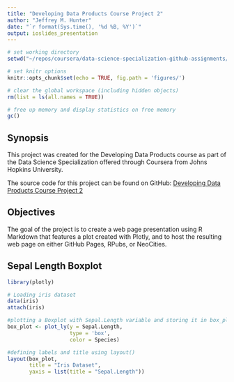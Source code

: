 ```yaml
---
title: "Developing Data Products Course Project 2"
author: "Jeffrey M. Hunter"
date: "`r format(Sys.time(), '%d %B, %Y')`"
output: ioslides_presentation
---
```


```r
# set working directory
setwd("~/repos/coursera/data-science-specialization-github-assignments/developing-data-products-course-project-2")

# set knitr options
knitr::opts_chunk$set(echo = TRUE, fig.path = 'figures/')

# clear the global workspace (including hidden objects)
rm(list = ls(all.names = TRUE))

# free up memory and display statistics on free memory
gc()
```

## Synopsis

This project was created for the Developing Data Products course as part of the
Data Science Specialization offered through Coursera from Johns Hopkins
University.

The source code for this project can be found on
GitHub: <a target="_blank" href="https://github.com/oraclejavanet/developing-data-products-course-project-2">Developing Data Products Course Project 2</a>

## Objectives

The goal of the project is to create a web page presentation using R Markdown
that features a plot created with Plotly, and to host the resulting web page on
either GitHub Pages, RPubs, or NeoCities.

## Sepal Length Boxplot

```r
library(plotly)

# Loading iris dataset
data(iris)
attach(iris)

#plotting a Boxplot with Sepal.Length variable and storing it in box_plot
box_plot <- plot_ly(y = Sepal.Length,
                    type = 'box',
                    color = Species)

#defining labels and title using layout()
layout(box_plot,
       title = "Iris Dataset",
       yaxis = list(title = "Sepal.Length"))
```

